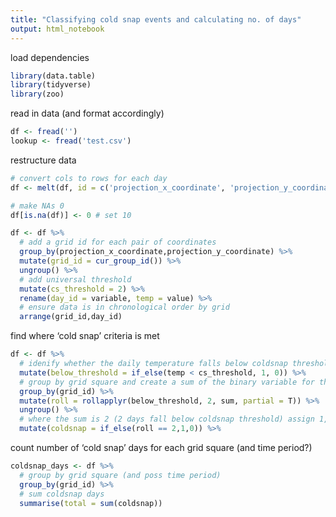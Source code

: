 ```yaml
---
title: "Classifying cold snap events and calculating no. of days"
output: html_notebook
---
```


load dependencies
```r
library(data.table)
library(tidyverse)
library(zoo)
```

read in data (and format accordingly)
```r
df <- fread('')
lookup <- fread('test.csv')

```

restructure data
```r
# convert cols to rows for each day
df <- melt(df, id = c('projection_x_coordinate', 'projection_y_coordinate'))

# make NAs 0
df[is.na(df)] <- 0 # set 10 

df <- df %>% 
  # add a grid id for each pair of coordinates
  group_by(projection_x_coordinate,projection_y_coordinate) %>% 
  mutate(grid_id = cur_group_id()) %>% 
  ungroup() %>% 
  # add universal threshold 
  mutate(cs_threshold = 2) %>% 
  rename(day_id = variable, temp = value) %>% 
  # ensure data is in chronological order by grid
  arrange(grid_id,day_id)
```

find where 'cold snap' criteria is met
```r
df <- df %>% 
  # idenify whether the daily temperature falls below coldsnap threshold
  mutate(below_threshold = if_else(temp < cs_threshold, 1, 0)) %>% 
  # group by grid square and create a sum of the binary variable for the current day plus previous day
  group_by(grid_id) %>% 
  mutate(roll = rollapplyr(below_threshold, 2, sum, partial = T)) %>% 
  ungroup() %>% 
  # where the sum is 2 (2 days fall below coldsnap threshold) assign 1, otherwise 0
  mutate(coldsnap = if_else(roll == 2,1,0)) %>% 

```

count number of 'cold snap' days for each grid square (and time period?)
```r
coldsnap_days <- df %>% 
  # group by grid square (and poss time period)
  group_by(grid_id) %>% 
  # sum coldsnap days
  summarise(total = sum(coldsnap))
```
